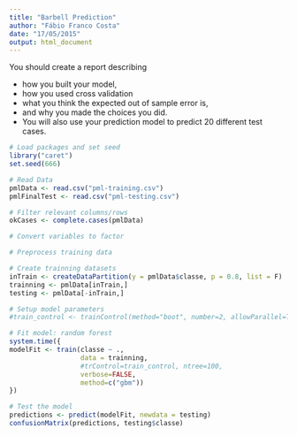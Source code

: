 ```yaml
---
title: "Barbell Prediction"
author: "Fábio Franco Costa"
date: "17/05/2015"
output: html_document
---
```



You should create a report describing  

* how you built your model,
* how you used cross validation  
* what you think the expected out of sample error is, 
* and why you made the choices you did.  
* You will also use your prediction model to predict 20 different test cases. 

```r
# Load packages and set seed
library("caret")
set.seed(666)

# Read Data
pmlData <- read.csv("pml-training.csv")
pmlFinalTest <- read.csv("pml-testing.csv") 

# Filter relevant columns/rows
okCases <- complete.cases(pmlData)

# Convert variables to factor 

# Preprocess training data

# Create trainning datasets
inTrain <- createDataPartition(y = pmlData$classe, p = 0.8, list = F)
trainning <- pmlData[inTrain,]
testing <- pmlData[-inTrain,]

# Setup model parameters
#train_control <- trainControl(method="boot", number=2, allowParallel=TRUE)

# Fit model: random forest
system.time({
modelFit <- train(classe ~ .,
                  data = trainning,
                  #trControl=train_control, ntree=100,
                  verbose=FALSE,
                  method=c("gbm"))
})

# Test the model
predictions <- predict(modelFit, newdata = testing)
confusionMatrix(predictions, testing$classe)

```